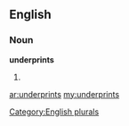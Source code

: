 ==English==

===Noun===
'''underprints'''

# {{plural of|[[underprint]]}}

[[Category:English plurals]]

[[ar:underprints]]
[[my:underprints]]